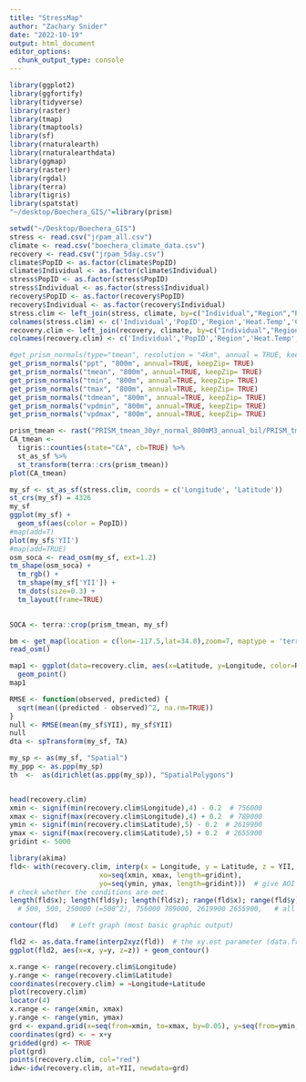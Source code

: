 ```yaml
---
title: "StressMap"
author: "Zachary Snider"
date: "2022-10-19"
output: html_document
editor_options: 
  chunk_output_type: console
---
```


```r
library(ggplot2)
library(ggfortify)
library(tidyverse)
library(raster)
library(tmap)
library(tmaptools)
library(sf)
library(rnaturalearth)
library(rnaturalearthdata)
library(ggmap)
library(raster)
library(rgdal)
library(terra)
library(tigris)
library(spatstat)
"~/desktop/Boechera_GIS/"=library(prism)
```

```r
setwd("~/Desktop/Boechera_GIS")
stress <- read.csv("jrpam_all.csv")
climate <- read.csv("boechera_climate_data.csv")
recovery <- read.csv("jrpam_5day.csv")
climate$PopID <- as.factor(climate$PopID)
climate$Individual <- as.factor(climate$Individual)
stress$PopID <- as.factor(stress$PopID)
stress$Individual <- as.factor(stress$Individual)
recovery$PopID <- as.factor(recovery$PopID)
recovery$Individual <- as.factor(recovery$Individual)
stress.clim <- left_join(stress, climate, by=c("Individual","Region","PopID"))
colnames(stress.clim) <- c('Individual','PopID','Region','Heat.Temp','Cotyledon.vs.TL','rel.ms','Date.Stress','Time.Stress','Fo.prime','No.','F','Fm.','Temp','YII','Fo','Fm','Fv.Fm','Species','Latitude','Longitude','Elevation','Date.Found','tmean','tmax','tmin','PPT','tdmean','vpdmax','vpdmin','aspect','solclear','soltrans') #Renaming columns for legibility
recovery.clim <- left_join(recovery, climate, by=c("Individual","Region","PopID"))
colnames(recovery.clim) <- c('Individual','PopID','Region','Heat.Temp','Cotyledon.vs.TL','rel.ms','Date.Stress','Time.Stress','Fo.prime','No.','F','Fm.','Temp','YII','Fo','Fm','Fv.Fm','Species','Latitude','Longitude','Elevation','Date.Found','tmean','tmax','tmin','PPT','tdmean','vpdmax','vpdmin','aspect','solclear','soltrans') 
```

```r
#get_prism_normals(type="tmean", resolution = "4km", annual = TRUE, keepZip= TRUE)
get_prism_normals("ppt", "800m", annual=TRUE, keepZip= TRUE)
get_prism_normals("tmean", "800m", annual=TRUE, keepZip= TRUE)
get_prism_normals("tmin", "800m", annual=TRUE, keepZip= TRUE)
get_prism_normals("tmax", "800m", annual=TRUE, keepZip= TRUE)
get_prism_normals("tdmean", "800m", annual=TRUE, keepZip= TRUE)
get_prism_normals("vpdmin", "800m", annual=TRUE, keepZip= TRUE)
get_prism_normals("vpdmax", "800m", annual=TRUE, keepZip= TRUE)
```

```r
prism_tmean <- rast("PRISM_tmean_30yr_normal_800mM3_annual_bil/PRISM_tmean_30yr_normal_800mM3_annual_bil.bil")
CA_tmean <- 
  tigris::counties(state="CA", cb=TRUE) %>%
  st_as_sf %>%
  st_transform(terra::crs(prism_tmean))
plot(CA_tmean)
```


```r
my_sf <- st_as_sf(stress.clim, coords = c('Longitude', 'Latitude'))
st_crs(my_sf) = 4326
my_sf
ggplot(my_sf) + 
  geom_sf(aes(color = PopID))
#map(add=T)
plot(my_sf$'YII')
#map(add=TRUE)
osm_soca <- read_osm(my_sf, ext=1.2)
tm_shape(osm_soca) +
  tm_rgb() +
  tm_shape(my_sf['YII']) +
  tm_dots(size=0.3) +
  tm_layout(frame=TRUE)
  
```

```r
SOCA <- terra::crop(prism_tmean, my_sf)
```

```r
bm <- get_map(location = c(lon=-117.5,lat=34.0),zoom=7, maptype = 'terrain-background', source = 'stamen')
read_osm()
```

```r
map1 <- ggplot(data=recovery.clim, aes(x=Latitude, y=Longitude, color=Region)) +
  geom_point()
map1
```


```r
RMSE <- function(observed, predicted) {
  sqrt(mean((predicted - observed)^2, na.rm=TRUE))
}
null <- RMSE(mean(my_sf$YII), my_sf$YII)
null
dta <- spTransform(my_sf, TA)

```



```r
my_sp <- as(my_sf, "Spatial")
my_ppp <- as.ppp(my_sp)
th  <-  as(dirichlet(as.ppp(my_sp)), "SpatialPolygons")

```



```r


```



```r
head(recovery.clim)
xmin <- signif(min(recovery.clim$Longitude),4) - 0.2  # 756000
xmax <- signif(max(recovery.clim$Longitude),4) + 0.2  # 789000
ymin <- signif(min(recovery.clim$Latitude),5) - 0.2  # 2619900
ymax <- signif(max(recovery.clim$Latitude),5) + 0.2  # 2655900
gridint <- 5000

library(akima)
fld<- with(recovery.clim, interp(x = Longitude, y = Latitude, z = YII, linear = FALSE, extrap = TRUE, duplicate = TRUE,
                      xo=seq(xmin, xmax, length=gridint), 
                      yo=seq(ymin, ymax, length=gridint)))  # give AOI and number of 'grid'
# check whether the conditions are met.
length(fld$x); length(fld$y); length(fld$z); range(fld$x); range(fld$y)
  # 500, 500, 250000 (=500^2), 756000 789000, 2619900 2655900,   # all OK

contour(fld)   # Left graph (most basic graphic output)

fld2 <- as.data.frame(interp2xyz(fld))  # the xy.est parameter (data.frame)
ggplot(fld2, aes(x=x, y=y, z=z)) + geom_contour() 

```



```r
x.range <- range(recovery.clim$Longitude)
y.range <- range(recovery.clim$Latitude)
coordinates(recovery.clim) = ~Longitude+Latitude
plot(recovery.clim)
locator(4)
x.range <- range(xmin, xmax)
y.range <- range(ymin, ymax)
grd <- expand.grid(x=seq(from=xmin, to=xmax, by=0.05), y=seq(from=ymin, to=ymax, by=0.05))
coordinates(grd) <- ~ x+y
gridded(grd) <- TRUE
plot(grd)
points(recovery.clim, col="red")
idw<-idw(recovery.clim, at=YII, newdata=grd)
```









